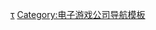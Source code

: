 {{Navbox
| name = 腾讯游戏
| title = [[騰訊遊戲]]
| 1 = {{{1}}}
| state = {{{state|autocollapse}}}
| listclass = hlist
| group1 = 游戏
| list1 = {{Navbox subgroup
  | group1 = 客戶端遊戲
  | list1 ={{Navbox subgroup
    | group1 = 角色扮演
    | list1 =
* [[地下城与勇士]]
* [[寻仙]]
* [[QQ三国]]
* [[第九大陆]]
* [[天堂 (遊戲)|天堂]]
* [[天堂II]]
* [[万王之王3]]
* [[剑灵]]
* [[上古世纪]]
* [[怪物猎人Online]]<small>（已停运）</small>
    | group2 = 竞技游戏
    | list2 =
* [[英雄联盟]]
* [[穿越火线]]
* [[使命召唤Online]]<small>（已停运）</small>
* [[战争前线]]<small>（已停运）</small>
* [[炫斗之王]]
* [[戰地之王]]<small>（已停运）</small>
* [[生化战场]]<small>（已停运）</small>
* [[英雄岛]]<small>（已停运）</small>
* [[枪神纪]]
* [[战争雷霆]]
* [[逆战 (游戏)|逆战]]
* [[极品飞车：极限边缘|極速快感Online]]
* [[NBA2K Online]]
* [[NBA2K Online 2]]
* [[無限法則]]
    | group3 = 休闲游戏
    | list3 =
* [[QQ炫舞]]
* [[QQ飞车]]
**[[假冒老干妈诈骗腾讯案]]
* [[QQ堂]]<small>（已停运）</small>
* [[QQ音速]]<small>（已停运）</small>
* [[QQ飞行岛]]<small>（已停运）</small>
* [[QQ飘飘]]<small>（已停运）</small>
    }}
    | group4 = 网页游戏
    | list4 =
* [[丝路英雄]]
* [[Q宠大乐斗]]
* [[洛克王国]]
* [[QQ天堂岛]]<small>（已停运）</small>
* [[植物大战僵尸Online]]<small>（已停运）</small>
* [[QQ餐厅]]<small>（已停运）</small>
* [[QQ农场]]
* [[QQ农场牧场版]]（原QQ牧场）
  | group5 = 平台游戏
  | list5 =
* [[QQ游戏]]
* [[QQ宠物]]<small>（已停运）</small>
* [[小熊梦工厂]]<small>（已停运）</small>
* [[英雄杀]]
  | group6 = 手机游戏
  | list6 =
* [[英雄聯盟：激鬥峽谷]]
* [[傳說對決]]
* [[穿越火线枪战王者]]
* [[天天爱消除]]
* [[天天连萌]]<small>（已停运）</small>
* [[节奏大师]]<small>（已停运）</small>
* [[天天酷跑]]
* [[天天飞车]]<small>（已停运）</small>
* [[神魔之塔]]
* [[糖果传奇]]<small>（已停运）</small>
* [[怪物彈珠]]<small>（已停运）</small>
* [[脑力达人]]<small>（已停运）</small>
* [[奇蹟暖暖]]
* [[王者荣耀]]
* [[偶像梦幻祭]]
* [[开心消消乐]]（有网页端）
* [[海滨消消乐]]
* [[初音未来：梦幻歌姬]]<small>（已停运）</small>
* [[PUBG Mobile]]
** [[和平精英]]
** 絕地求生：全軍出擊<small>（已停运）</small>
** 絕地求生：刺激戰場<small>（已停运）</small>
* [[QQ飞车]]
* [[完美世界_(游戏)|完美世界]]
* {{tsl|en|Two_Dots}}
* [[紀念碑谷2]]
* [[萬王之王_(1999年遊戲)|萬王之王]]
* [[NBA2K Online 2|最强NBA]]
* {{tsl|en|Bridge Constructor|桥梁构造师：中世纪}}
* [[一起来捉妖]]
* [[決勝時刻：Mobile|-{zh-cn:使命召唤; zh-tw:決勝時刻;}-：Mobile]]
* [[真·三国无双 霸]]
* [[荣耀新三国]]
* [[Apex 英雄M]]
  }}
| group2 = 工作室
| list2 = {{Navbox subgroup
  | group1 = 活跃中
  | list1 =
* [[天美工作室群]]
* [[光子工作室群]]
* [[魔方工作室群]]
* [[北极光工作室群]]
* [[波士顿工作室]]
* [[拳头游戏]]
* [[NEXT Studios]]
* [[Turtle Rock工作室]]
* [[樂遊科技]]
** [[Splash Damage]]
** [[Digital Extremes]]<small>（97%）</small>
* {{le|Funcom|Funcom}}
* {{le|Sumo Group|Sumo Group}}
** [[Sumo Digital]]
* {{le|Grinding Gear Games|Grinding Gear Games}}<small>（86.7%）</small>
* [[Supercell (游戏公司)|Supercell]]<small>（84.3%）</small>
* [[科雷娱乐]]<small>（多数）</small>
* [[迷你客]]<small>（多数）</small>
* {{le|Fatshark|Fatshark}}<small>（多数）</small>
  | group2 = 已关闭 / 合并
  | list2 =
* [[琳琅天上]]
* [[天美艺游]]
* [[卧龙工作室]]
* [[量子工作室]]
* [[网域游戏|光速工作室]]（原网域游戏）
* [[魔方工作室]]
* [[北极光工作室]]
* [[五彩石工作室]]
  | group3 = 对外投资（非子公司）
  }}
| group3 = 相关条目
| list3 = 
* [[WeGame]]
* [[START云游戏]]
}}<noinclude>
{{collapsible option}}

{{DEFAULTSORT:Teng Xun You Xi}}
[[Category:腾讯游戏|τ]]
[[Category:电子游戏公司导航模板]]
</noinclude>